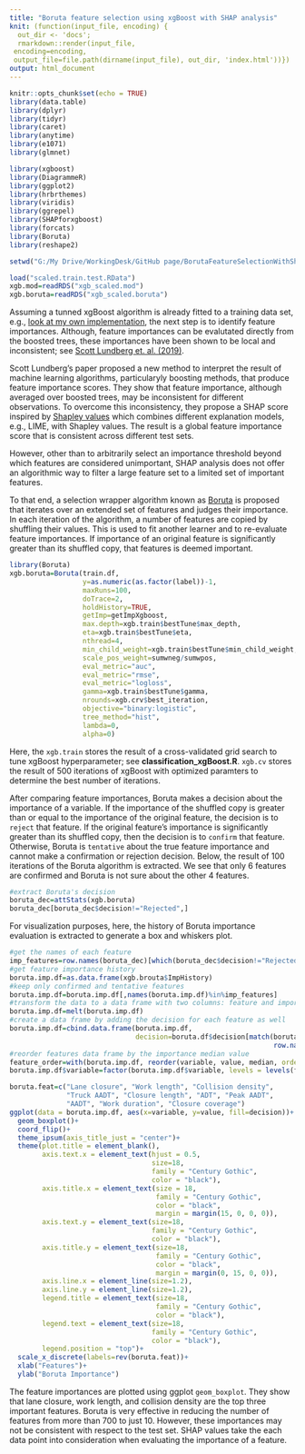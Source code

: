 ```yaml
---
title: "Boruta feature selection using xgBoost with SHAP analysis"
knit: (function(input_file, encoding) {
  out_dir <- 'docs';
  rmarkdown::render(input_file,
 encoding=encoding,
 output_file=file.path(dirname(input_file), out_dir, 'index.html'))})
output: html_document
---
```


```r
knitr::opts_chunk$set(echo = TRUE)
library(data.table)
library(dplyr)
library(tidyr)
library(caret)
library(anytime)
library(e1071)
library(glmnet)

library(xgboost)
library(DiagrammeR)
library(ggplot2)
library(hrbrthemes)
library(viridis)
library(ggrepel)
library(SHAPforxgboost)
library(forcats)
library(Boruta)
library(reshape2)

setwd("G:/My Drive/WorkingDesk/GitHub page/BorutaFeatureSelectionWithShapAnalysis")

load("scaled.train.test.RData")
xgb.mod=readRDS("xgb_scaled.mod")
xgb.boruta=readRDS("xgb_scaled.boruta")
```

Assuming a tunned xgBoost algorithm is already fitted to a training data set, e.g., [look at my own implementation](https://amirali-n.github.io/ExtremeGradientBoosting/), the next step is to identify feature importances. Although, feature importances can be evalutated directly from the boosted trees, these importances have been shown to be local and inconsistent; see [Scott Lundberg et. al. (2019)](https://arxiv.org/abs/1905.04610).

Scott Lundberg's paper proposed a new method to interpret the result of machine learning algorithms, particularyly boosting methods, that produce feature importance scores. They show that feature importance, although averaged over boosted trees, may be inconsistent for different observations. To overcome this inconsistency, they propose a SHAP score inspired by [Shapley values](http://www.library.fa.ru/files/Roth2.pdf#page=39) which combines different explanation models, e.g., LIME, with Shapley values. The result is a global feature importance score that is consistent across different test sets.

However, other than to arbitrarily select an importance threshold beyond which features are considered unimportant, SHAP analysis does not offer an algorithmic way to filter a large feature set to a limited set of important features.

To that end, a selection wrapper algorithm known as [Boruta](https://pdfs.semanticscholar.org/85a8/b1d9c52f9f795fda7e12376e751526953f38.pdf%3E) is proposed that iterates over an extended set of features and judges their importance. In each iteration of the algorithm, a number of features are copied by shuffling their values. This is used to fit another learner and to re-evaluate feature importances. If importance of an original feature is significantly greater than its shuffled copy, that features is deemed important.

```r
library(Boruta)
xgb.boruta=Boruta(train.df,
                  y=as.numeric(as.factor(label))-1,
                  maxRuns=100, 
                  doTrace=2,
                  holdHistory=TRUE,
                  getImp=getImpXgboost,
                  max.depth=xgb.train$bestTune$max_depth, 
                  eta=xgb.train$bestTune$eta, 
                  nthread=4, 
                  min_child_weight=xgb.train$bestTune$min_child_weight,
                  scale_pos_weight=sumwneg/sumwpos, 
                  eval_metric="auc", 
                  eval_metric="rmse", 
                  eval_metric="logloss",
                  gamma=xgb.train$bestTune$gamma,
                  nrounds=xgb.crv$best_iteration, 
                  objective="binary:logistic",
                  tree_method="hist",
                  lambda=0,
                  alpha=0)
```

Here, the <code>xgb.train</code> stores the result of a cross-validated grid search to tune xgBoost hyperparameter; see **classification_xgBoost.R**. <code>xgb.cv</code> stores the result of 500 iterations of xgBoost with optimized paramters to determine the best number of iterations.

After comparing feature importances, Boruta makes a decision about the importance of a variable. If the importance of the shuffled copy is greater than or equal to the importance of the original feature, the decision is to <code>reject</code> that feature. If the original feature's importance is significantly greater than its shuffled copy, then the decision is to <code>confirm</code> that feature. Otherwise, Boruta is <code>tentative</code> about the true feature importance and cannot make a confirmation or rejection decision. Below, the result of 100 iterations of the Boruta algorithm is extracted. We see that only 6 features are confirmed and Boruta is not sure about the other 4 features.

```r
#extract Boruta's decision
boruta_dec=attStats(xgb.boruta)
boruta_dec[boruta_dec$decision!="Rejected",]
```

For visualization purposes, here, the history of Boruta importance evaluation is extracted to generate a box and whiskers plot.

```r
#get the names of each feature
imp_features=row.names(boruta_dec)[which(boruta_dec$decision!="Rejected")]
#get feature importance history
boruta.imp.df=as.data.frame(xgb.brouta$ImpHistory)
#keep only confirmed and tentative features
boruta.imp.df=boruta.imp.df[,names(boruta.imp.df)%in%imp_features]
#transform the data to a data frame with two columns: feature and importance value
boruta.imp.df=melt(boruta.imp.df)
#create a data frame by adding the decision for each feature as well
boruta.imp.df=cbind.data.frame(boruta.imp.df, 
                               decision=boruta.df$decision[match(boruta.imp.df$variable, 
                                                                 row.names(boruta.df))])
#reorder features data frame by the importance median value
feature_order=with(boruta.imp.df, reorder(variable, value, median, order = TRUE))
boruta.imp.df$variable=factor(boruta.imp.df$variable, levels = levels(feature_order))
```

```r
boruta.feat=c("Lane closure", "Work length", "Collision density", 
              "Truck AADT", "Closure length", "ADT", "Peak AADT",
              "AADT", "Work duration", "Closure coverage")
ggplot(data = boruta.imp.df, aes(x=variable, y=value, fill=decision))+
  geom_boxplot()+
  coord_flip()+
  theme_ipsum(axis_title_just = "center")+
  theme(plot.title = element_blank(),
        axis.text.x = element_text(hjust = 0.5, 
                                   size=18, 
                                   family = "Century Gothic", 
                                   color = "black"),
        axis.title.x = element_text(size = 18, 
                                    family = "Century Gothic", 
                                    color = "black",
                                    margin = margin(15, 0, 0, 0)),
        axis.text.y = element_text(size=18, 
                                   family = "Century Gothic", 
                                   color = "black"),
        axis.title.y = element_text(size=18, 
                                    family = "Century Gothic", 
                                    color = "black",
                                    margin = margin(0, 15, 0, 0)),
        axis.line.x = element_line(size=1.2),
        axis.line.y = element_line(size=1.2),
        legend.title = element_text(size=18, 
                                    family = "Century Gothic", 
                                    color = "black"),
        legend.text = element_text(size=18, 
                                   family = "Century Gothic", 
                                   color = "black"),
        legend.position = "top")+
  scale_x_discrete(labels=rev(boruta.feat))+
  xlab("Features")+
  ylab("Boruta Importance")
```

The feature importances are plotted using ggplot <code>geom_boxplot</code>. They show that lane closure, work length, and collision density are the top three important features. Boruta is very effective in reducing the number of features from more than 700 to just 10. However, these importances may not be consistent with respect to the test set. SHAP values take the each data point into consideration when evaluating the importance of a feature.

```r

```
